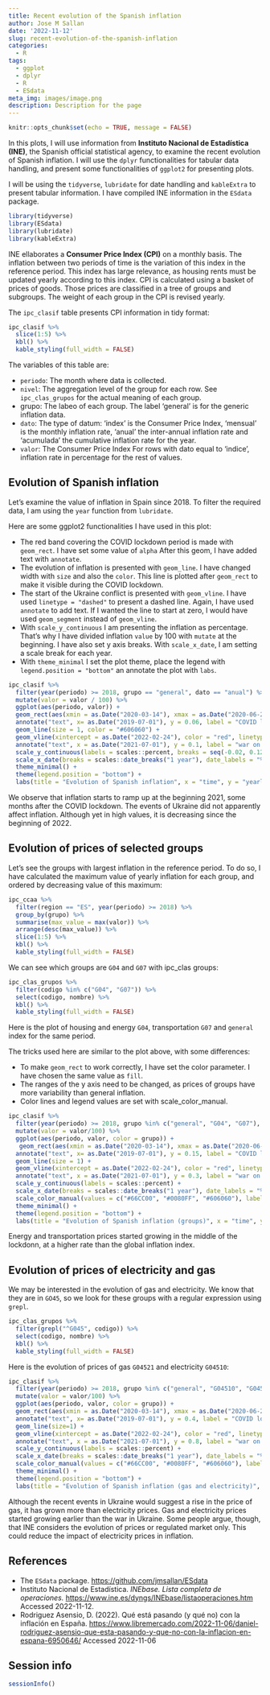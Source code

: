 ```yaml
---
title: Recent evolution of the Spanish inflation
author: Jose M Sallan
date: '2022-11-12'
slug: recent-evolution-of-the-spanish-inflation
categories:
  - R
tags:
  - ggplot
  - dplyr
  - R
  - ESdata
meta_img: images/image.png
description: Description for the page
---
```



```r
knitr::opts_chunk$set(echo = TRUE, message = FALSE)
```

In this plots, I will use information from **Instituto Nacional de Estadística (INE)**, the Spanish official statistical agency, to examine the recent evolution of Spanish inflation. I will use the `dplyr` functionalities for tabular data handling, and present some functionalities of `ggplot2` for presenting plots.

I will be using the `tidyverse`, `lubridate` for date handling and `kableExtra` to present tabular information. I have compiled INE information in the `ESdata` package.

```r
library(tidyverse)
library(ESdata)
library(lubridate)
library(kableExtra)
```

INE ellaborates a **Consumer Price Index (CPI)** on a monthly basis. The inflation between two periods of time is the variation of this index in the reference period. This index has large relevance, as housing rents must be updated yearly according to this index. CPI is calculated using a basket of prices of goods. Those prices are classified in a tree of groups and subgroups. The weight of each group in the CPI is revised yearly.

The `ipc_clasif` table presents CPI information in tidy format:

```r
ipc_clasif %>% 
  slice(1:5) %>%
  kbl() %>%
  kable_styling(full_width = FALSE)
```

The variables of this table are:

* `periodo`: The month where data is collected.
* `nivel`: The aggregation level of the group for each row. See `ipc_clas_grupos` for the actual meaning of each group.
* grupo: The labeo of each group. The label 'general' is for the generic inflation data.
* `dato`: The type of datum: 'index' is the Consumer Price Index, 'mensual' is the monthly inflation rate, 'anual' the inter-annual inflation rate and 'acumulada' the cumulative inflation rate for the year.
* `valor`: The Consumer Price Index For rows with dato equal to 'indice', inflation rate in percentage for the rest of values.

## Evolution of Spanish inflation

Let's examine the value of inflation in Spain since 2018. To filter the required data, I am using the `year` function from `lubridate`.

Here are some ggplot2 functionalities I have used in this plot:

* The red band covering the COVID lockdown period is made with `geom_rect`. I have set some value of `alpha` After this geom, I have added text with `annotate`.
* The evolution of inflation is presented with `geom_line`. I have changed width with `size` and also the `color`. This line is plotted after `geom_rect` to make it visible during the COVID lockdown.
* The start of the Ukraine conflict is presented with `geom_vline`. I have used `linetype = "dashed"` to present a dashed line. Again, I have used `annotate` to add text. If I wanted the line to start at zero, I would have used `geom_segment` instead of `geom_vline`.
* With `scale_y_continuous` I am presenting the inflation as percentage. That's why I have divided inflation `value` by 100 with `mutate` at the beginning. I have also set y axis breaks. With `scale_x_date`, I am setting a scale break for each year.
* With `theme_minimal` I set the plot theme, place the legend with `legend.position = "bottom"` an annotate the plot with `labs`.

```r
ipc_clasif %>%
  filter(year(periodo) >= 2018, grupo == "general", dato == "anual") %>%
  mutate(valor = valor / 100) %>%
  ggplot(aes(periodo, valor)) +
  geom_rect(aes(xmin = as.Date("2020-03-14"), xmax = as.Date("2020-06-21"), ymin = -0.02, ymax = 0.12), fill = "#FF9999", alpha = 0.05) +
  annotate("text", x= as.Date("2019-07-01"), y = 0.06, label = "COVID lockdown", size = 5) +
  geom_line(size = 1, color = "#606060") +
  geom_vline(xintercept = as.Date("2022-02-24"), color = "red", linetype = "dashed", size = 1) +
  annotate("text", x = as.Date("2021-07-01"), y = 0.1, label = "war on Ukraine", size = 5) +
  scale_y_continuous(labels = scales::percent, breaks = seq(-0.02, 0.12, 0.01)) +
  scale_x_date(breaks = scales::date_breaks("1 year"), date_labels = "%Y") +
  theme_minimal() +
  theme(legend.position = "bottom") +
  labs(title = "Evolution of Spanish inflation", x = "time", y = "yearly inflation", caption = "Source: INE")
```

We observe that inflation starts to ramp up at the beginning 2021, some months after the COVID lockdown. The events of Ukraine did not apparently affect inflation. Although yet in high values, it is decreasing since the beginning of 2022.

## Evolution of prices of selected groups

Let's see the groups with largest inflation in the reference period. To do so, I have calculated the maximum value of yearly inflation for each group, and ordered by decreasing value of this maximum:

```r
ipc_ccaa %>%
  filter(region == "ES", year(periodo) >= 2018) %>%
  group_by(grupo) %>%
  summarise(max_value = max(valor)) %>%
  arrange(desc(max_value)) %>%
  slice(1:5) %>%
  kbl() %>%
  kable_styling(full_width = FALSE)
```

We can see which groups are `G04` and `G07` with ipc_clas groups:

```r
ipc_clas_grupos %>%
  filter(codigo %in% c("G04", "G07")) %>%
  select(codigo, nombre) %>%
  kbl() %>%
  kable_styling(full_width = FALSE)
```

Here is the plot of housing and energy `G04`, transportation `G07` and `general` index for the same period.

The tricks used here are similar to the plot above, with some differences:

* To make `geom_rect` to work correctly, I have set the color parameter. I have chosen the same value as `fill`.
* The ranges of the y axis need to be changed, as prices of groups have more variability than general inflation.
* Color lines and legend values are set with scale_color_manual.

```r
ipc_clasif %>%
  filter(year(periodo) >= 2018, grupo %in% c("general", "G04", "G07"), dato == "anual") %>%
  mutate(valor = valor/100) %>%
  ggplot(aes(periodo, valor, color = grupo)) +
   geom_rect(aes(xmin = as.Date("2020-03-14"), xmax = as.Date("2020-06-21"), ymin = -0.1, ymax = 0.35), fill = "#FF9999", color = "#FF9999", alpha = 0.05) +
  annotate("text", x= as.Date("2019-07-01"), y = 0.15, label = "COVID lockdown", size = 5) +
  geom_line(size = 1) +
  geom_vline(xintercept = as.Date("2022-02-24"), color = "red", linetype = "dashed", size = 1) +
  annotate("text", x = as.Date("2021-07-01"), y = 0.3, label = "war on Ukraine", size = 5) +
  scale_y_continuous(labels = scales::percent) +
  scale_x_date(breaks = scales::date_breaks("1 year"), date_labels = "%Y") +
  scale_color_manual(values = c("#66CC00", "#0080FF", "#606060"), labels = c("energy", "transport", "general"), name = "group") +
  theme_minimal() +
  theme(legend.position = "bottom") +
  labs(title = "Evolution of Spanish inflation (groups)", x = "time", y = "yearly inflation", caption = "Source: INE")
```

Energy and transportation prices started growing in the middle of the lockdonn, at a higher rate than the global inflation index.

## Evolution of prices of electricity and gas

We may be interested in the evolution of gas and electricity. We know that they are in `GO45`, so we look for these groups with a regular expression using `grepl`.

```r
ipc_clas_grupos %>%
  filter(grepl("^G045", codigo)) %>%
  select(codigo, nombre) %>%
  kbl() %>%
  kable_styling(full_width = FALSE)
```

Here is the evolution of prices of gas `G04521` and electricity `G04510`:

```r
ipc_clasif %>%
  filter(year(periodo) >= 2018, grupo %in% c("general", "G04510", "G04521"), dato == "anual") %>%
  mutate(valor = valor/100) %>%
  ggplot(aes(periodo, valor, color = grupo)) +
  geom_rect(aes(xmin = as.Date("2020-03-14"), xmax = as.Date("2020-06-21"), ymin = -0.2, ymax = 1.2), fill = "#FF9999", color = "#FF9999", alpha = 0.05) +
  annotate("text", x= as.Date("2019-07-01"), y = 0.4, label = "COVID lockdown", size = 5) +
  geom_line(size=1) +
  geom_vline(xintercept = as.Date("2022-02-24"), color = "red", linetype = "dashed", size = 1) +
  annotate("text", x = as.Date("2021-07-01"), y = 0.8, label = "war on Ukraine", size = 5) +
  scale_y_continuous(labels = scales::percent) +
  scale_x_date(breaks = scales::date_breaks("1 year"), date_labels = "%Y") +
  scale_color_manual(values = c("#66CC00", "#0080FF", "#606060"), labels = c("electricity", "gas", "general"), name = "group") +
  theme_minimal() +
  theme(legend.position = "bottom") +
  labs(title = "Evolution of Spanish inflation (gas and electricity)", x = "time", y = "yearly inflation", caption = "Source: INE")
```

Although the recent events in Ukraine would suggest a rise in the price of gas, it has grown more than electricity prices. Gas and electricity prices started growing earlier than the war in Ukraine. Some people argue, though, that INE considers the evolution of prices or regulated market only. This could reduce the impact of electricity prices in inflation.

## References

* The `ESdata` package. <https://github.com/jmsallan/ESdata>
* Instituto Nacional de Estadística. *INEbase. Lista completa de operaciones.* <https://www.ine.es/dyngs/INEbase/listaoperaciones.htm> Accessed 2022-11-12.
* Rodriguez Asensio, D. (2022). Qué está pasando (y qué no) con la inflación en España. <https://www.libremercado.com/2022-11-06/daniel-rodriguez-asensio-que-esta-pasando-y-que-no-con-la-inflacion-en-espana-6950646/> Accessed 2022-11-06

## Session info

```r
sessionInfo()
```


